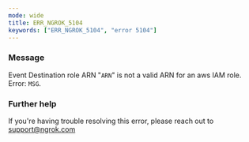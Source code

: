 ```yaml
---
mode: wide
title: ERR_NGROK_5104
keywords: ["ERR_NGROK_5104", "error 5104"]
---
```


### Message

Event Destination role ARN "`ARN`" is not a valid ARN for an aws IAM role. Error: `MSG`.

### Further help

If you're having trouble resolving this error, please reach out to [support@ngrok.com](mailto:support@ngrok.com?subject=Help%20with%20ERR_NGROK_5104)
